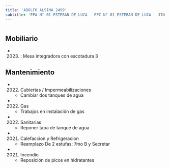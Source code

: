 ```yaml
---
title: 'ADOLFO ALSINA 2499'
subtitle: 'EPA N° 01 ESTEBAN DE LUCA - EPC N° 01 ESTEBAN DE LUCA - JIN A (EPCJS 01/06°)'
---
```


#


## Mobiliario

*  (2023) : Mesa integradora con escotadura 3 





## Mantenimiento

*  (2022) Cubiertas / Impermeabilizaciones 
    + Cambiar dos tanques de agua

*  (2022) Gas 
    + Trabajos en instalación de gas

*  (2022) Sanitarias 
    + Reponer tapa de tanque de agua

*  (2021) Calefaccion y Refrigeracion 
    + Reemplazo De 2 estufas: 7mo B y Secretar

*  (2021) Incendio 
    + Reposición de picos en hidratantes



